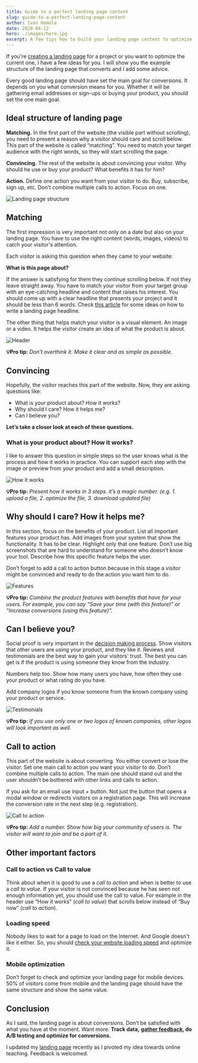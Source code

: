 ```yaml
---
title: Guide to a perfect landing page content
slug: guide-to-a-perfect-landing-page-content
author: Ivan Homola
date: 2020-04-12
hero: ./images/hero.jpg
excerpt: A few tips how to build your landing page content to optimize for conversions.
---
```


If you're [creating a landing page](https://www.lunadio.com/blog/best-landing-page-template-options) for a project or you want to optimize the current one, I have a few ideas for you. I will show you the example structure of the landing page that converts and I add some advice.

Every good landing page should have set the main goal for conversions. It depends on you what conversion means for you. Whether it will be gathering email addresses or sign-ups or buying your product, you should set the one main goal.

## Ideal structure of landing page

**Matching.** In the first part of the website (the visible part without scrolling), you need to present a reason why a visitor should care and scroll below. This part of the website is called “matching”. You need to match your target audience with the right words, so they will start scrolling the page.

**Convincing.** The rest of the website is about convincing your visitor. Why should he use or buy your product? What benefits it has for him?

**Action.** Define one action you want from your visitor to do. Buy, subscribe, sign up, etc. Don't combine multiple calls to action. Focus on one.

![Landing page structure](./images/landingpage-structure.png)

## Matching

The first impression is very important not only on a date but also on your landing page. You have to use the right content (words, images, videos) to catch your visitor's attention.

Each visitor is asking this question when they came to your website:

**What is this page about?**

If the answer is satisfying for them they continue scrolling below. If not they leave straight away. You have to match your visitor from your target group with an eye-catching headline and content that raises his interest. You should come up with a clear headline that presents your project and it should be less than 6 words. Check [this article](https://marketingexamples.com/copywriting/landing-page-title) for some ideas on how to write a landing page headline.

The other thing that helps match your visitor is a visual element. An image or a video. It helps the visitor create an idea of what the product is about.

![Header](./images/header.png)

**💡Pro tip:** _Don’t overthink it. Make it clear and as simple as possible._

## Convincing

Hopefully, the visitor reaches this part of the website. Now, they are asking questions like:

- What is your product about? How it works?
- Why should I care? How it helps me?
- Can I believe you?

**Let’s take a closer look at each of these questions.**

### What is your product about? How it works?

I like to answer this question in simple steps so the user knows what is the process and how it works in practice. You can support each step with the image or preview from your product and add a small description.

![How it works](./images/how-it-works.png)

**💡Pro tip:** _Present how it works in 3 steps. it’s a magic number. (e.g. 1. upload a file, 2. optimize the file, 3. download updated file)_

## Why should I care? How it helps me?

In this section, focus on the benefits of your product. List all important features your product has. Add images from your system that show the functionality. It has to be clear. Highlight only that one feature. Don’t use big screenshots that are hard to understand for someone who doesn’t know your tool. Describe how this specific feature helps the user.

Don’t forget to add a call to action button because in this stage a visitor might be convinced and ready to do the action you want him to do.

![Features](./images/features.png)

**💡Pro tip:** _Combine the product features with benefits that have for your users. For example, you can say “Save your time (with this feature)” or “Increase conversions (using this feature)”._

## Can I believe you?

Social proof is very important in the [decision making process](https://www.lunadio.com/blog/what-facts-can-cause-designers-irrational-decision-making). Show visitors that other users are using your product, and they like it. Reviews and testimonials are the best way to gain your visitors' trust. The best you can get is if the product is using someone they know from the industry.

Numbers help too. Show how many users you have, how often they use your product or what rating do you have.

Add company logos if you know someone from the known company using your product or service.

![Testimonials](./images/testimonials.png)

**💡Pro tip:** _If you use only one or two logos of known companies, other logos will look important as well._

## Call to action

This part of the website is about converting. You either convert or lose the visitor. Set one main call to action you want your visitor to do. Don’t combine multiple calls to action. The main one should stand out and the user shouldn’t be bothered with other links and calls to action.

If you ask for an email use input + button. Not just the button that opens a modal window or redirects visitors on a registration page. This will increase the conversion rate in the next step (e.g. registration).

![Call to action](./images/call-to-action.png)

**💡Pro tip:** _Add a number. Show how big your community of users is. The visitor will want to join and be a part of it._

## Other important factors

### Call to action vs Call to value

Think about when it is good to use a _call to action_ and when is better to use a _call to value_. If your visitor is not convinced because he has seen not enough information yet, you should use the call to value. For example in the header use “How it works” (_call to value_) that scrolls below instead of “Buy now” (_call to action_).

### Loading speed

Nobody likes to wait for a page to load on the Internet. And Google doesn't like it either. So, you should [check your website loading speed](https://developers.google.com/speed/pagespeed/insights/) and optimize it.

### Mobile optimization

Don’t forget to check and optimize your landing page for mobile devices. 50% of visitors come from mobile and the landing page should have the same structure and show the same value.

## Conclusion

As I said, the landing page is about conversions. Don’t be satisfied with what you have at the moment. Want more. **Track data,** [**gather feedback**](https://www.lunadio.com/blog/efficient-feedback-management-as-a-growth-tactic)**, do A/B testing and optimize for conversions.**

I updated my [landing page](https://www.prezelive.com/) recently as I pivoted my idea towards online teaching. Feedback is welcomed.
